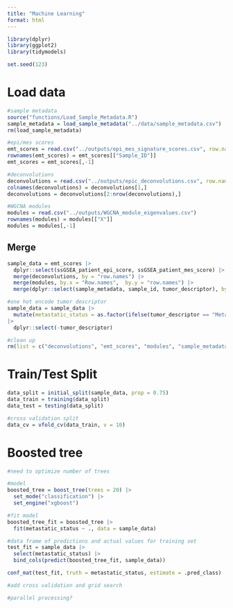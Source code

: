 ```yaml
---
title: "Machine Learning"
format: html
---
```


```r

library(dplyr)
library(ggplot2)
library(tidymodels)

set.seed(123)

```


# Load data
```r

#sample metadata
source("functions/Load_Sample_Metadata.R")
sample_metadata = load_sample_metadata("../data/sample_metadata.csv")
rm(load_sample_metadata)

#epi/mes scores
emt_scores = read.csv("../outputs/epi_mes_signature_scores.csv", row.names = 1)
rownames(emt_scores) = emt_scores[["Sample_ID"]]
emt_scores = emt_scores[,-1]

#deconvolutions
deconvolutions = read.csv("../outputs/epic_deconvolutions.csv", row.names = 1)
colnames(deconvolutions) = deconvolutions[1,]
deconvolutions = deconvolutions[2:nrow(deconvolutions),]

#WGCNA modules
modules = read.csv("../outputs/WGCNA_module_eigenvalues.csv")
rownames(modules) = modules[["X"]]
modules = modules[,-1]

```

## Merge
```r

sample_data = emt_scores |> 
  dplyr::select(ssGSEA_patient_epi_score, ssGSEA_patient_mes_score) |> 
  merge(deconvolutions, by = "row.names") |> 
  merge(modules, by.x = "Row.names",  by.y = "row.names") |> 
  merge(dplyr::select(sample_metadata, sample_id, tumor_descriptor), by.x = "Row.names", by.y = "sample_id")

#one hot encode tumor descriptor
sample_data = sample_data |> 
  mutate(metastatic_status = as.factor(ifelse(tumor_descriptor == "Metastatic", 1, 0)))
|> 
  dplyr::select(-tumor_descriptor)

#clean up
rm(list = c("deconvolutions", "emt_scores", "modules", "sample_metadata"))

```


# Train/Test Split
```r

data_split = initial_split(sample_data, prop = 0.75)
data_train = training(data_split)
data_test = testing(data_split)

#cross validation split
data_cv = vfold_cv(data_train, v = 10)


```


# Boosted tree
```r

#need to optimize number of trees

#model
boosted_tree = boost_tree(trees = 20) |> 
  set_mode("classification") |> 
  set_engine("xgboost")

#fit model
boosted_tree_fit = boosted_tree |> 
  fit(metastatic_status ~ ., data = sample_data)

#data frame of predictions and actual values for training set
test_fit = sample_data |> 
  select(metastatic_status) |> 
  bind_cols(predict(boosted_tree_fit, sample_data))

conf_mat(test_fit, truth = metastatic_status, estimate = .pred_class)

#add cross validation and grid search

#parallel processing? 

```

